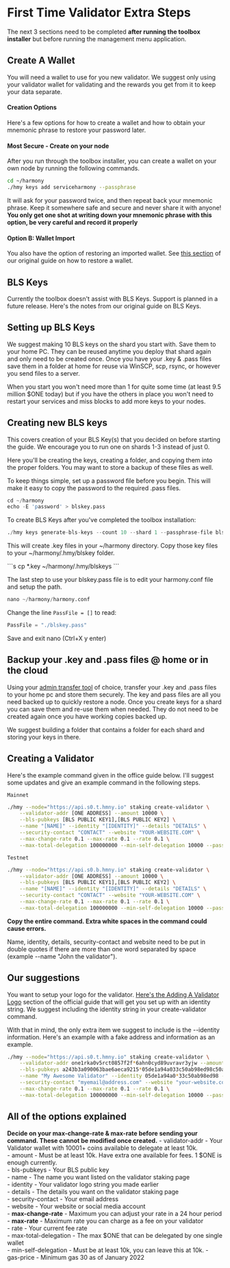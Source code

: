 # First Time Validator Extra Steps
The next 3 sections need to be completed **after running the toolbox installer** but before running the management menu application.

## Create A Wallet
You will need a wallet to use for you new validator. We suggest only using your validator wallet for validating and the rewards you get from it to keep your data separate.

#### Creation Options
Here's a few options for how to create a wallet and how to obtain your mnemonic phrase to restore your password later.

#### Most Secure - Create on your node
After you run through the toolbox installer, you can create a wallet on your own node by running the following commands.

```bash
cd ~/harmony
./hmy keys add serviceharmony --passphrase
```

It will ask for your password twice, and then repeat back your mnemonic phrase. Keep it somewhere safe and secure and never share it with anyone! **You only get one shot at writing down your mnemonic phrase with this option, be very careful and record it properly**

#### Option B: Wallet Import
You also have the option of restoring an imported wallet. See [this section](/companion/new/before#initial-wallet--funds) of our original guide on how to restore a wallet.

## BLS Keys
Currently the toolbox doesn't assist with BLS Keys. Support is planned in a future release. Here's the notes from our original guide on BLS Keys.

## Setting up BLS Keys
We suggest making 10 BLS keys on the shard you start with. Save them to your home PC. They can be reused anytime you deploy that shard again and only need to be created once. Once you have your .key & .pass files save them in a folder at home for reuse via WinSCP, scp, rsync, or however you send files to a server.

When you start you won't need more than 1 for quite some time \(at least 9.5 million $ONE today\) but if you have the others in place you won't need to restart your services and miss blocks to add more keys to your nodes.

## Creating new BLS keys
This covers creation of your BLS Key\(s\) that you decided on before starting the guide. We encourage you to run one on shards 1-3 instead of just 0.

Here you'll be creating the keys, creating a folder, and copying them into the proper folders. You may want to store a backup of these files as well.

To keep things simple, set up a password file before you begin. This will make it easy to copy the password to the required .pass files.

```s
cd ~/harmony
echo -E 'password' > blskey.pass
```

To create BLS Keys after you've completed the toolbox installation:

```s
./hmy keys generate-bls-keys --count 10 --shard 1 --passphrase-file blskey.pass
```
<p>This will create .key files in your ~/harmony directory. Copy those key files to your ~/harmony/.hmy/blskey folder.</p>
```s
cp *.key ~/harmony/.hmy/blskeys
```

The last step to use your blskey.pass file is to edit your harmony.conf file and setup the path.

```s
nano ~/harmony/harmony.conf
```

Change the line `PassFile = []` to read:

```s
PassFile = "./blskey.pass"
```

Save and exit nano (Ctrl+X y enter)

## Backup your .key and .pass files @ home or in the cloud
Using your [admin transfer tool](/companion/new/tools/) of choice, transfer your .key and .pass files to your home pc and store them securely. The key and pass files are all you need backed up to quickly restore a node. Once you create keys for a shard you can save them and re-use them when needed. They do not need to be created again once you have working copies backed up.
 
We suggest building a folder that contains a folder for each shard and storing your keys in there.

## Creating a Validator
Here's the example command given in the office guide below. I'll suggest some updates and give an example command in the following steps.

`Mainnet`

```bash
./hmy --node="https://api.s0.t.hmny.io" staking create-validator \
    --validator-addr [ONE ADDRESS] --amount 10000 \
    --bls-pubkeys [BLS PUBLIC KEY1],[BLS PUBLIC KEY2] \
    --name "[NAME]" --identity "[IDENTITY]" --details "DETAILS" \
    --security-contact "CONTACT" --website "YOUR-WEBSITE.COM" \
    --max-change-rate 0.1 --max-rate 0.1 --rate 0.1 \
    --max-total-delegation 100000000 --min-self-delegation 10000 --passphrase --gas-price 30
```

`Testnet`

```bash
./hmy --node="https://api.s0.b.hmny.io" staking create-validator \
    --validator-addr [ONE ADDRESS] --amount 10000 \
    --bls-pubkeys [BLS PUBLIC KEY1],[BLS PUBLIC KEY2] \
    --name "[NAME]" --identity "[IDENTITY]" --details "DETAILS" \
    --security-contact "CONTACT" --website "YOUR-WEBSITE.COM" \
    --max-change-rate 0.1 --max-rate 0.1 --rate 0.1 \
    --max-total-delegation 100000000 --min-self-delegation 10000 --passphrase --gas-price 30
```

**Copy the entire command. Extra white spaces in the command could cause errors.**

Name, identity, details, security-contact and website need to be put in double quotes if there are more than one word separated by space \(example --name "John the validator"\).

## Our suggestions
You want to setup your logo for the validator. [Here's the Adding A Validator Logo](https://docs.harmony.one/home/network/validators/managing-a-validator/adding-a-validator-logo) section of the official guide that will get you set up with an identity string. We suggest including the identity string in your create-validator command.
 
With that in mind, the only extra item we suggest to include is the --identity information. Here's an example with a fake address and information as an example.

```bash
./hmy --node="https://api.s0.t.hmny.io" staking create-validator \
    --validator-addr one1rka0v5rct0857f2f*6ahn0cyd89uvravr3yjw --amount 10000 \
    --bls-pubkeys a243b3a090063bae6aeca9215*05de1a94a033c50ab98ed98c50ab98ed984c9cf23513585e1af0cc4c9cf23513585e1af0cc \
    --name "My Awesome Validator" --identity 05de1a94a0*33c50ab98ed98 --details "All your validator notes that show up on the staking.harmony.one site" \
    --security-contact "myemail@address.com" --website "your-website.com" \
    --max-change-rate 0.1 --max-rate 0.1 --rate 0.1 \
    --max-total-delegation 100000000 --min-self-delegation 10000 --passphrase --gas-price 30
```

## All of the options explained
**Decide on your max-change-rate & max-rate before sending your command. These cannot be modified once created.**
    - validator-addr - Your Validator wallet with 10001+ coins available to delegate at least 10k.  
    - amount - Must be at least 10k. Have extra one available for fees. 1 $ONE is enough currently.  
    - bls-pubkeys - Your BLS public key  
    - name - The name you want listed on the validator staking page  
    - identity - Your validator logo string you made earlier  
    - details - The details you want on the validator staking page  
    - security-contact - Your email address  
    - website - Your website or social media account  
    - **max-change-rate** - Maximum you can adjust your rate in a 24 hour period  
    - **max-rate** - Maximum rate you can charge as a fee on your validator  
    - rate - Your current fee rate  
    - max-total-delegation - The max $ONE that can be delegated by one single wallet  
    - min-self-delegation - Must be at least 10k, you can leave this at 10k.
    - gas-price - Minimum gas 30 as of January 2022